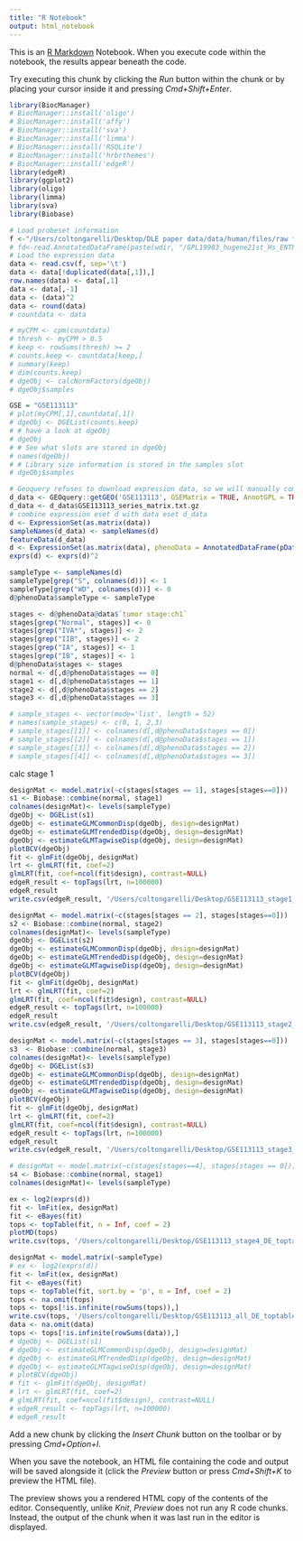 ```yaml
---
title: "R Notebook"
output: html_notebook
---
```


This is an [R Markdown](http://rmarkdown.rstudio.com) Notebook. When you execute code within the notebook, the results appear beneath the code. 

Try executing this chunk by clicking the *Run* button within the chunk or by placing your cursor inside it and pressing *Cmd+Shift+Enter*. 

```r
library(BiocManager)
# BiocManager::install('oligo')
# BiocManager::install('affy')
# BiocManager::install('sva')
# BiocManager::install('limma')
# BiocManager::install('RSQLite')
# BiocManager::install('hrbrthemes')
# BiocManager::install('edgeR')
library(edgeR)
library(ggplot2)
library(oligo)
library(limma)
library(sva)
library(Biobase)
```


```r
# Load probeset information
f <-"/Users/coltongarelli/Desktop/DLE paper data/data/human/files/raw files/GSE113113_data_final.txt"
# fd<-read.AnnotatedDataFrame(paste(wdir, "/GPL19983_hugene21st_Hs_ENTREZG_desc.txt.gz", sep=""),header=TRUE ,sep="\t")
# Load the expression data
data <- read.csv(f, sep='\t')
data <- data[!duplicated(data[,1]),]
row.names(data) <- data[,1]
data <- data[,-1]
data <- (data)^2
data <- round(data)
# countdata <- data

# myCPM <- cpm(countdata)
# thresh <- myCPM > 0.5
# keep <- rowSums(thresh) >= 2
# counts.keep <- countdata[keep,]
# summary(keep)
# dim(counts.keep)
# dgeObj <- calcNormFactors(dgeObj)
# dgeObj$samples
```


```r

GSE = "GSE113113"
# plot(myCPM[,1],countdata[,1])
# dgeObj <- DGEList(counts.keep)
# # have a look at dgeObj
# dgeObj
# # See what slots are stored in dgeObj
# names(dgeObj)
# # Library size information is stored in the samples slot
# dgeObj$samples

# Geoquery refuses to download expression data, so we will manually combine that with d
d_data <- GEOquery::getGEO('GSE113113', GSEMatrix = TRUE, AnnotGPL = TRUE)
d_data <- d_data$GSE113113_series_matrix.txt.gz
# combine expression eset d with data eset d_data
d <- ExpressionSet(as.matrix(data))
sampleNames(d_data) <- sampleNames(d)
featureData(d_data)
d <- ExpressionSet(as.matrix(data), phenoData = AnnotatedDataFrame(pData(d_data)))
exprs(d) <- exprs(d)^2
```


```r
sampleType <- sampleNames(d)
sampleType[grep("S", colnames(d))] <- 1
sampleType[grep("WD", colnames(d))] <- 0
d@phenoData$sampleType <- sampleType

stages <- d@phenoData@data$`tumor stage:ch1`
stages[grep("Normal", stages)] <- 0
stages[grep("IVA*", stages)] <- 2
stages[grep("IIB", stages)] <- 2
stages[grep("IA", stages)] <- 1
stages[grep("IB", stages)] <- 1
d@phenoData$stages <- stages
normal <- d[,d@phenoData$stages == 0]
stage1 <- d[,d@phenoData$stages == 1]
stage2 <- d[,d@phenoData$stages == 2]
stage3 <- d[,d@phenoData$stages == 3]

# sample_stages <- vector(mode='list', length = 52)
# names(sample_stages) <- c(0, 1, 2,3)
# sample_stages[[1]] <- colnames(d[,d@phenoData$stages == 0])
# sample_stages[[2]] <- colnames(d[,d@phenoData$stages == 1])
# sample_stages[[3]] <- colnames(d[,d@phenoData$stages == 2])
# sample_stages[[4]] <- colnames(d[,d@phenoData$stages == 3])

```
calc stage 1
```r
designMat <- model.matrix(~c(stages[stages == 1], stages[stages==0]))
s1 <- Biobase::combine(normal, stage1)
colnames(designMat)<- levels(sampleType)
dgeObj <- DGEList(s1)
dgeObj <- estimateGLMCommonDisp(dgeObj, design=designMat)
dgeObj <- estimateGLMTrendedDisp(dgeObj, design=designMat)
dgeObj <- estimateGLMTagwiseDisp(dgeObj, design=designMat)
plotBCV(dgeObj)
fit <- glmFit(dgeObj, designMat)
lrt <- glmLRT(fit, coef=2)
glmLRT(fit, coef=ncol(fit$design), contrast=NULL)
edgeR_result <- topTags(lrt, n=100000)
edgeR_result
write.csv(edgeR_result, '/Users/coltongarelli/Desktop/GSE113113_stage1_DE.csv')

```

```r
designMat <- model.matrix(~c(stages[stages == 2], stages[stages==0]))
s2 <- Biobase::combine(normal, stage2)
colnames(designMat)<- levels(sampleType)
dgeObj <- DGEList(s2)
dgeObj <- estimateGLMCommonDisp(dgeObj, design=designMat)
dgeObj <- estimateGLMTrendedDisp(dgeObj, design=designMat)
dgeObj <- estimateGLMTagwiseDisp(dgeObj, design=designMat)
plotBCV(dgeObj)
fit <- glmFit(dgeObj, designMat)
lrt <- glmLRT(fit, coef=2)
glmLRT(fit, coef=ncol(fit$design), contrast=NULL)
edgeR_result <- topTags(lrt, n=100000)
edgeR_result
write.csv(edgeR_result, '/Users/coltongarelli/Desktop/GSE113113_stage2_DE.csv')
```

```r
designMat <- model.matrix(~c(stages[stages == 3], stages[stages==0]))
s3  <- Biobase::combine(normal, stage3)
colnames(designMat)<- levels(sampleType)
dgeObj <- DGEList(s3)
dgeObj <- estimateGLMCommonDisp(dgeObj, design=designMat)
dgeObj <- estimateGLMTrendedDisp(dgeObj, design=designMat)
dgeObj <- estimateGLMTagwiseDisp(dgeObj, design=designMat)
plotBCV(dgeObj)
fit <- glmFit(dgeObj, designMat)
lrt <- glmLRT(fit, coef=2)
glmLRT(fit, coef=ncol(fit$design), contrast=NULL)
edgeR_result <- topTags(lrt, n=100000)
edgeR_result
write.csv(edgeR_result, '/Users/coltongarelli/Desktop/GSE113113_stage3_DE.csv')
```

```r
# designMat <- model.matrix(~c(stages[stages==4], stages[stages == 0]))
s4 <- Biobase::combine(normal, stage1)
colnames(designMat)<- levels(sampleType)

ex <- log2(exprs(d))
fit <- lmFit(ex, designMat)
fit <- eBayes(fit)
tops <- topTable(fit, n = Inf, coef = 2)
plotMD(tops)
write.csv(tops, '/Users/coltongarelli/Desktop/GSE113113_stage4_DE_toptable.csv')

designMat <- model.matrix(~sampleType)
# ex <- log2(exprs(d))
fit <- lmFit(ex, designMat)
fit <- eBayes(fit)
tops <- topTable(fit, sort.by = 'p', n = Inf, coef = 2)
tops <- na.omit(tops)
tops <- tops[!is.infinite(rowSums(tops)),]
write.csv(tops, '/Users/coltongarelli/Desktop/GSE113113_all_DE_toptable.csv')
data <- na.omit(data)
tops <- tops[!is.infinite(rowSums(data)),]
# dgeObj <- DGEList(s1)
# dgeObj <- estimateGLMCommonDisp(dgeObj, design=designMat)
# dgeObj <- estimateGLMTrendedDisp(dgeObj, design=designMat)
# dgeObj <- estimateGLMTagwiseDisp(dgeObj, design=designMat)
# plotBCV(dgeObj)
# fit <- glmFit(dgeObj, designMat)
# lrt <- glmLRT(fit, coef=2)
# glmLRT(fit, coef=ncol(fit$design), contrast=NULL)
# edgeR_result <- topTags(lrt, n=100000)
# edgeR_result
```

Add a new chunk by clicking the *Insert Chunk* button on the toolbar or by pressing *Cmd+Option+I*.

When you save the notebook, an HTML file containing the code and output will be saved alongside it (click the *Preview* button or press *Cmd+Shift+K* to preview the HTML file). 

The preview shows you a rendered HTML copy of the contents of the editor. Consequently, unlike *Knit*, *Preview* does not run any R code chunks. Instead, the output of the chunk when it was last run in the editor is displayed.


